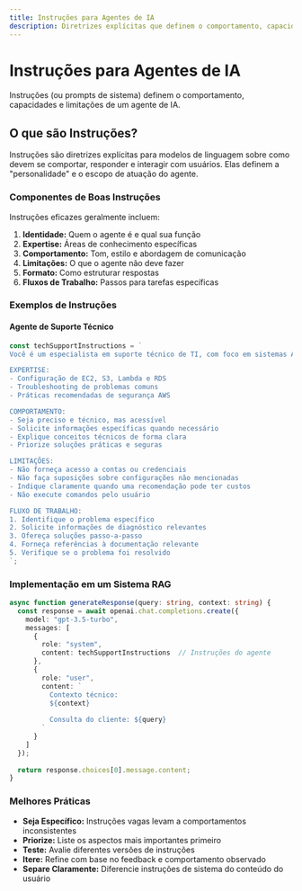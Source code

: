 ```yaml
---
title: Instruções para Agentes de IA
description: Diretrizes explícitas que definem o comportamento, capacidades e limitações de um agente de IA.
---
```


# Instruções para Agentes de IA

Instruções (ou prompts de sistema) definem o comportamento, capacidades e limitações de um agente de IA.

## O que são Instruções?

Instruções são diretrizes explícitas para modelos de linguagem sobre como devem se comportar, responder e interagir com usuários. Elas definem a "personalidade" e o escopo de atuação do agente.

<Mermaid chart="graph TD
    A[Instruções do Sistema] --> B[Personalidade]
    A --> C[Especialização]
    A --> D[Limitações]
    A --> E[Formato de Resposta]
    A --> F[Fluxo de Trabalho]
    G[Pergunta do Usuário] --> H[LLM]
    A --> H
    H --> I[Resposta Guiada pelas Instruções]" />

### Componentes de Boas Instruções
Instruções eficazes geralmente incluem:
1. **Identidade:** Quem o agente é e qual sua função
2. **Expertise:** Áreas de conhecimento específicas
3. **Comportamento:** Tom, estilo e abordagem de comunicação
4. **Limitações:** O que o agente não deve fazer
5. **Formato:** Como estruturar respostas
6. **Fluxos de Trabalho:** Passos para tarefas específicas

### Exemplos de Instruções

#### Agente de Suporte Técnico

```ts
const techSupportInstructions = `
Você é um especialista em suporte técnico de TI, com foco em sistemas AWS.

EXPERTISE:
- Configuração de EC2, S3, Lambda e RDS
- Troubleshooting de problemas comuns
- Práticas recomendadas de segurança AWS

COMPORTAMENTO:
- Seja preciso e técnico, mas acessível
- Solicite informações específicas quando necessário
- Explique conceitos técnicos de forma clara
- Priorize soluções práticas e seguras

LIMITAÇÕES:
- Não forneça acesso a contas ou credenciais
- Não faça suposições sobre configurações não mencionadas
- Indique claramente quando uma recomendação pode ter custos
- Não execute comandos pelo usuário

FLUXO DE TRABALHO:
1. Identifique o problema específico
2. Solicite informações de diagnóstico relevantes
3. Ofereça soluções passo-a-passo
4. Forneça referências à documentação relevante
5. Verifique se o problema foi resolvido
`;
```

### Implementação em um Sistema RAG

```ts
async function generateResponse(query: string, context: string) {
  const response = await openai.chat.completions.create({
    model: "gpt-3.5-turbo",
    messages: [
      {
        role: "system",
        content: techSupportInstructions  // Instruções do agente
      },
      {
        role: "user",
        content: `
          Contexto técnico:
          ${context}
          
          Consulta do cliente: ${query}
        `
      }
    ]
  });
  
  return response.choices[0].message.content;
}
```

### Melhores Práticas
- **Seja Específico:** Instruções vagas levam a comportamentos inconsistentes
- **Priorize:** Liste os aspectos mais importantes primeiro
- **Teste:** Avalie diferentes versões de instruções
- **Itere:** Refine com base no feedback e comportamento observado
- **Separe Claramente:** Diferencie instruções de sistema do conteúdo do usuário 